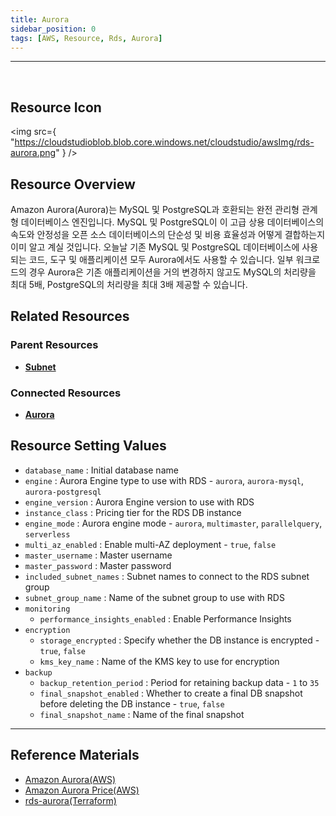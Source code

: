 ```yaml
---
title: Aurora
sidebar_position: 0
tags: [AWS, Resource, Rds, Aurora]
---
```


<hr />
<br />

## Resource Icon

<img
    src={
        "https://cloudstudioblob.blob.core.windows.net/cloudstudio/awsImg/rds-aurora.png"
    }
/>

## Resource Overview

Amazon Aurora(Aurora)는 MySQL 및 PostgreSQL과 호환되는 완전 관리형 관계형 데이터베이스 엔진입니다. MySQL 및 PostgreSQL이 이 고급 상용 데이터베이스의 속도와 안정성을 오픈 소스 데이터베이스의 단순성 및 비용 효율성과 어떻게 결합하는지 이미 알고 계실 것입니다. 오늘날 기존 MySQL 및 PostgreSQL 데이터베이스에 사용되는 코드, 도구 및 애플리케이션 모두 Aurora에서도 사용할 수 있습니다. 일부 워크로드의 경우 Aurora은 기존 애플리케이션을 거의 변경하지 않고도 MySQL의 처리량을 최대 5배, PostgreSQL의 처리량을 최대 3배 제공할 수 있습니다.

## Related Resources

### Parent Resources

-   [**Subnet**](https://docs.cstudio.app/docs/resource/aws/Vpc/Subnet)

### Connected Resources

-   [**Aurora**](https://docs.cstudio.app/docs/resource/aws/Rds/Aurora)

## Resource Setting Values

-   `database_name` : Initial database name
-   `engine` : Aurora Engine type to use with RDS - `aurora`, `aurora-mysql`, `aurora-postgresql`
-   `engine_version` : Aurora Engine version to use with RDS
-   `instance_class` : Pricing tier for the RDS DB instance
-   `engine_mode` : Aurora engine mode - `aurora`, `multimaster`, `parallelquery`, `serverless`
-   `multi_az_enabled` : Enable multi-AZ deployment - `true`, `false`
-   `master_username` : Master username
-   `master_password` : Master password
-   `included_subnet_names` : Subnet names to connect to the RDS subnet group
-   `subnet_group_name` : Name of the subnet group to use with RDS
-   `monitoring`
    -   `performance_insights_enabled` : Enable Performance Insights
-   `encryption`
    -   `storage_encrypted` : Specify whether the DB instance is encrypted - `true`, `false`
    -   `kms_key_name` : Name of the KMS key to use for encryption
-   `backup`
    -   `backup_retention_period` : Period for retaining backup data - `1` to `35`
    -   `final_snapshot_enabled` : Whether to create a final DB snapshot before deleting the DB instance - `true`, `false`
    -   `final_snapshot_name` : Name of the final snapshot

---

## Reference Materials

-   [Amazon Aurora(AWS)](https://docs.aws.amazon.com/ko_kr/AmazonRDS/latest/AuroraUserGuide/CHAP_AuroraOverview.html)
-   [Amazon Aurora Price(AWS)](https://aws.amazon.com/ko/rds/aurora/pricing/?nc2=type_a)
-   [rds-aurora(Terraform)](https://registry.terraform.io/modules/terraform-aws-modules/rds-aurora/aws/latest)
